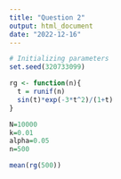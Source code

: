 ```yaml
---
title: "Question 2"
output: html_document
date: "2022-12-16"
---
```


```r
# Initializing parameters
set.seed(320733099)

rg <- function(n){
  t = runif(n)
  sin(t)*exp(-3*t^2)/(1+t)
}

N=10000
k=0.01
alpha=0.05
n=500
```

```r
mean(rg(500))
```

